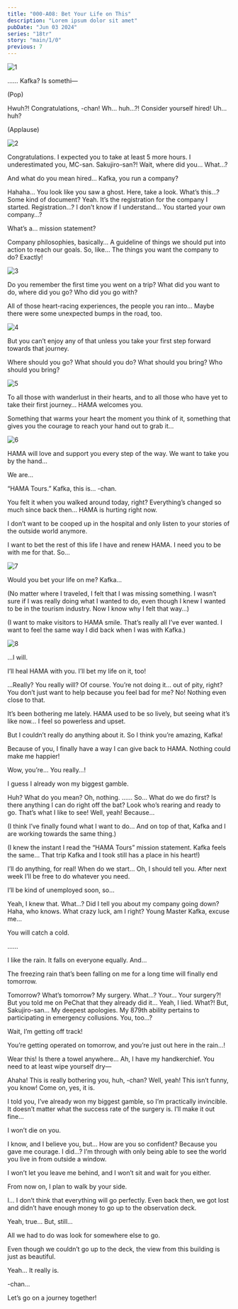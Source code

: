 ```yaml
---
title: "000-A08: Bet Your Life on This"
description: "Lorem ipsum dolor sit amet"
pubDate: "Jun 03 2024"
series: "18tr"
story: "main/1/0"
previous: 7
---
```



<Location name="HAMA Ward 3 Building - Rooftop"/>

![1](1.png)

<Bubble character="Kafka">
……
</Bubble>

<Bubble mc>
Kafka? Is somethi—
</Bubble>

(Pop)

<Bubble mc>
Hwuh?!
</Bubble>

<Bubble character="Kafka">
Congratulations, <Name first />-chan!
</Bubble>

<Bubble mc>
Wh… huh…?!
</Bubble>

<Bubble character="Kafka">
Consider yourself hired!
</Bubble>

<Bubble mc>
Uh… huh?
</Bubble>

(Applause)

![2](2.png)

<Bubble character="Sakujiro">
Congratulations. I expected you to take at least 5 more hours. I underestimated you, MC-san.
</Bubble>

<Bubble mc>
Sakujiro-san?! Wait, where did you… What…?

And what do you mean hired… Kafka, you run a company?
</Bubble>

<Bubble character="Kafka">
Hahaha… You look like you saw a ghost. Here, take a look.
</Bubble>

<Bubble mc>
What’s this…? Some kind of document?
</Bubble>

<Bubble character="Kafka">
Yeah. It’s the registration for the company I started.
</Bubble>

<Bubble mc>
Registration…? I don’t know if I understand… You started your own company…?

What’s a… mission statement?
</Bubble>

<Bubble character="Kafka">
Company philosophies, basically… A guideline of things we should put into action to reach our goals.
</Bubble>

<Bubble mc>
So, like… The things you want the company to do?
</Bubble>

<Bubble character="Kafka">
Exactly!
</Bubble>

![3](3.png)

<Bubble character="Kafka">
Do you remember the first time you went on a trip? What did you want to do, where did you go? Who did you go with?

All of those heart-racing experiences, the people you ran into… Maybe there were some unexpected bumps in the road, too.
</Bubble>

![4](4.png)

<Bubble character="Kafka">
But you can’t enjoy any of that unless you take your first step forward towards that journey.

Where should you go? What should you do? What should you bring? Who should you bring?
</Bubble>

![5](5.png)

<Bubble character="Kafka">
To all those with wanderlust in their hearts, and to all those who have yet to take their first journey… HAMA welcomes you.

Something that warms your heart the moment you think of it, something that gives you the courage to reach your hand out to grab it…
</Bubble>

![6](6.png)

<Bubble character="Kafka">
HAMA will love and support you every step of the way. We want to take you by the hand…

We are…
</Bubble>

<Bubble character="Kafka & MC">
“HAMA Tours.”
</Bubble>

<Bubble mc>
Kafka, this is…
</Bubble>

<Bubble character="Kafka">
<Name first />-chan.

You felt it when you walked around today, right? Everything’s changed so much since back then… HAMA is hurting right now.

I don’t want to be cooped up in the hospital and only listen to your stories of the outside world anymore.

I want to bet the rest of this life I have and renew HAMA. I need you to be with me for that. So…
</Bubble>

![7](7.png)

<Bubble character="Kafka">
Would you bet your life on me?
</Bubble>

<Bubble mc>
Kafka…

(No matter where I traveled, I felt that I was missing something. I wasn’t sure if I was really doing what I wanted to do, even though I knew I wanted to be in the tourism industry. Now I know why I felt that way…)

(I want to make visitors to HAMA smile. That’s really all I’ve ever wanted. I want to feel the same way I did back when I was with Kafka.)
</Bubble>

![8](8.png)

<Bubble mc>
…I will.

I’ll heal HAMA with you. I’ll bet my life on it, too!
</Bubble>

<Bubble character="Kafka">
…Really? You really will?
</Bubble>

<Bubble mc>
Of course.
</Bubble>

<Bubble character="Kafka">
You’re not doing it… out of pity, right? You don’t just want to help because you feel bad for me?
</Bubble>

<Bubble mc>
No! Nothing even close to that.

It’s been bothering me lately. HAMA used to be so lively, but seeing what it’s like now… I feel so powerless and upset.

But I couldn’t really do anything about it. So I think you’re amazing, Kafka!

Because of you, I finally have a way I can give back to HAMA. Nothing could make me happier!
</Bubble>

<Bubble character="Kafka">
Wow, you’re… You really…!

I guess I already won my biggest gamble.
</Bubble>

<Bubble mc>
Huh? What do you mean?
</Bubble>

<Bubble character="Kafka">
Oh, nothing.
</Bubble>

<Bubble character="Sakujiro">
……
</Bubble>

<Bubble mc>
So… What do we do first? Is there anything I can do right off the bat?
</Bubble>

<Bubble character="Kafka">
Look who’s rearing and ready to go. That’s what I like to see!
</Bubble>

<Bubble mc>
Well, yeah! Because…

(I think I’ve finally found what I want to do… And on top of that, Kafka and I are working towards the same thing.)

(I knew the instant I read the “HAMA Tours” mission statement. Kafka feels the same… That trip Kafka and I took still has a place in his heart!)

I’ll do anything, for real! When do we start… Oh, I should tell you. After next week I’ll be free to do whatever you need.

I’ll be kind of unemployed soon, so…
</Bubble>

<Bubble character="Kafka">
Yeah, I knew that.
</Bubble>

<Bubble mc>
What…? Did I tell you about my company going down?
</Bubble>

<Bubble character="Kafka">
Haha, who knows. What crazy luck, am I right?
</Bubble>

<Bubble character="Sakujiro">
Young Master Kafka, excuse me…

You will catch a cold.
</Bubble>

<Bubble character="Kafka">
……

I like the rain. It falls on everyone equally. And…

The freezing rain that’s been falling on me for a long time will finally end tomorrow.
</Bubble>

<Bubble mc>
Tomorrow? What’s tomorrow?
</Bubble>

<Bubble character="Kafka">
My surgery.
</Bubble>

<Bubble mc>
What…? Your… Your surgery?! But you told me on PeChat that they already did it…
</Bubble>

<Bubble character="Kafka">
Yeah, I lied.
</Bubble>

<Bubble mc>
What?! But, Sakujiro-san…
</Bubble>

<Bubble character="Sakujiro">
My deepest apologies. My 879th ability pertains to participating in emergency collusions.
</Bubble>

<Bubble mc>
You, too…?

Wait, I’m getting off track!

You’re getting operated on tomorrow, and you’re just out here in the rain…!

Wear this! Is there a towel anywhere… Ah, I have my handkerchief. You need to at least wipe yourself dry—
</Bubble>

<Bubble character="Kafka">
Ahaha! This is really bothering you, huh, <Name first />-chan?
</Bubble>

<Bubble mc>
Well, yeah! This isn’t funny, you know!
</Bubble>

<Bubble character="Kafka">
Come on, yes, it is.

I told you, I’ve already won my biggest gamble, so I’m practically invincible. It doesn’t matter what the success rate of the surgery is. I’ll make it out fine…

I won’t die on you.
</Bubble>

<Bubble mc>
I know, and I believe you, but… How are you so confident?
</Bubble>

<Bubble character="Kafka">
Because you gave me courage.
</Bubble>

<Bubble mc>
I did…?
</Bubble>

<Bubble character="Kafka">
I’m through with only being able to see the world you live in from outside a window.

I won’t let you leave me behind, and I won’t sit and wait for you either.

From now on, I plan to walk by your side.

I… I don’t think that everything will go perfectly. Even back then, we got lost and didn’t have enough money to go up to the observation deck.
</Bubble>

<Bubble mc>
Yeah, true… But, still…

All we had to do was look for somewhere else to go.

Even though we couldn’t go up to the deck, the view from this building is just as beautiful.
</Bubble>

<Bubble character="Kafka">
Yeah… It really is.

<Name first />-chan…

Let’s go on a journey together!
</Bubble>
